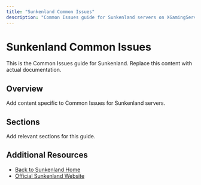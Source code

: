 ```yaml
---
title: "Sunkenland Common Issues"
description: "Common Issues guide for Sunkenland servers on XGamingServer"
---
```


# Sunkenland Common Issues

This is the Common Issues guide for Sunkenland. Replace this content with actual documentation.

## Overview

Add content specific to Common Issues for Sunkenland servers.

## Sections

Add relevant sections for this guide.

## Additional Resources

- [Back to Sunkenland Home](./index)
- [Official Sunkenland Website](https://example.com)
